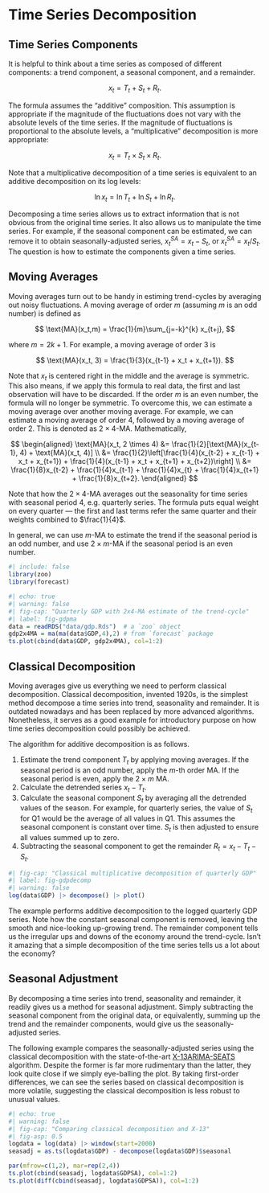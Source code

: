 # Time Series Decomposition

## Time Series Components

It is helpful to think about a time series as composed of different
components: a trend component, a seasonal component, and a remainder.

$$x_t = T_t + S_t + R_t.$$

The formula assumes the "additive" composition. This assumption is
appropriate if the magnitude of the fluctuations does not vary with the
absolute levels of the time series. If the magnitude of fluctuations is
proportional to the absolute levels, a "multiplicative" decomposition is
more appropriate:

$$
x_t = T_t \times S_t \times R_t.
$$

Note that a multiplicative decomposition of a time series is equivalent
to an additive decomposition on its log levels:

$$
\ln x_t = \ln T_t + \ln S_t + \ln R_t.
$$

Decomposing a time series allows us to extract information that is not
obvious from the original time series. It also allows us to manipulate
the time series. For example, if the seasonal component can be
estimated, we can remove it to obtain seasonally-adjusted series,
$x_t^{SA} = x_t - S_t$, or $x_t^{SA} = x_t/S_t$. The question is how to
estimate the components given a time series.

## Moving Averages

Moving averages turn out to be handy in estiming trend-cycles by
averaging out noisy fluctuations. A moving average of order $m$
(assuming $m$ is an odd number) is defined as

$$
\text{MA}(x_t,m) = \frac{1}{m}\sum_{j=-k}^{k} x_{t+j},
$$

where $m=2k + 1$. For example, a moving average of order $3$ is

$$
\text{MA}(x_t, 3) = \frac{1}{3}(x_{t-1} + x_t + x_{t+1}).
$$

Note that $x_t$ is centered right in the middle and the average is
symmetric. This also means, if we apply this formula to real data, the
first and last observation will have to be discarded. If the order $m$
is an even number, the formula will no longer be symmetric. To overcome
this, we can estimate a moving average over another moving average. For
example, we can estimate a moving average of order $4$, followed by a
moving average of order $2$. This is denoted as $2 \times 4$-MA.
Mathematically,

$$
\begin{aligned}
\text{MA}(x_t, 2 \times 4) &= \frac{1}{2}[\text{MA}(x_{t-1}, 4) + \text{MA}(x_t, 4)] \\
&= \frac{1}{2}\left[\frac{1}{4}(x_{t-2} + x_{t-1} + x_t + x_{t+1}) + \frac{1}{4}(x_{t-1} + x_t + x_{t+1} + x_{t+2})\right] \\
&= \frac{1}{8}x_{t-2} + \frac{1}{4}x_{t-1} + \frac{1}{4}x_{t} + \frac{1}{4}x_{t+1} + \frac{1}{8}x_{t+2}.
\end{aligned}
$$

Note that how the $2\times4$-MA averages out the seasonality for time
series with seasonal period $4$, e.g. quarterly series. The formula puts
equal weight on every quarter --- the first and last terms refer the
same quarter and their weights combined to $\frac{1}{4}$.

In general, we can use $m$-MA to estimate the trend if the seasonal
period is an odd number, and use $2\times m$-MA if the seasonal period
is an even number.

```r
#| include: false
library(zoo)
library(forecast)
```

```r
#| echo: true
#| warning: false
#| fig-cap: "Quarterly GDP with 2x4-MA estimate of the trend-cycle"
#| label: fig-gdpma
data = readRDS("data/gdp.Rds")  # a `zoo` object
gdp2x4MA = ma(ma(data$GDP,4),2) # from `forecast` package
ts.plot(cbind(data$GDP, gdp2x4MA), col=1:2)
```

## Classical Decomposition

Moving averages give us everything we need to perform classical
decomposition. Classical decomposition, invented 1920s, is the simplest
method decompose a time series into trend, seasonality and remainder. It
is outdated nowadays and has been replaced by more advanced algorithms.
Nonetheless, it serves as a good example for introductory purpose on how
time series decomposition could possibly be achieved.

The algorithm for additive decomposition is as follows.

1.  Estimate the trend component $T_t$ by applying moving averages. If
    the seasonal period is an odd number, apply the $m$-th order MA. If
    the seasonal period is even, apply the $2\times m$ MA.
2.  Calculate the detrended series $x_t - T_t$.
3.  Calculate the seasonal component $S_t$ by averaging all the
    detrended values of the season. For example, for quarterly series,
    the value of $S_t$ for Q1 would be the average of all values in Q1.
    This assumes the seasonal component is constant over time. $S_t$ is
    then adjusted to ensure all values summed up to zero.
4.  Subtracting the seasonal component to get the remainder
    $R_t = x_t-T_t-S_t$.

```r
#| fig-cap: "Classical multiplicative decomposition of quarterly GDP"
#| label: fig-gdpdecomp
#| warning: false
log(data$GDP) |> decompose() |> plot()
```

The example performs additive decomposition to the logged quarterly GDP
series. Note how the constant seasonal component is removed, leaving the
smooth and nice-looking up-growing trend. The remainder component tells
us the irregular ups and downs of the economy around the trend-cycle.
Isn't it amazing that a simple decomposition of the time series tells us
a lot about the economy?

## Seasonal Adjustment

By decomposing a time series into trend, seasonality and remainder, it
readily gives us a method for seasonal adjustment. Simply subtracting
the seasonal component from the original data, or equivalently, summing
up the trend and the remainder components, would give us the
seasonally-adjusted series.

The following example compares the seasonally-adjusted series using the
classical decomposition with the state-of-the-art
[X-13ARIMA-SEATS](https://www.census.gov/data/software/x13as.html)
algorithm. Despite the former is far more rudimentary than the latter,
they look quite close if we simply eye-balling the plot. By taking
first-order differences, we can see the series based on classical
decomposition is more volatile, suggesting the classical decomposition
is less robust to unusual values.

```r
#| echo: true
#| warning: false
#| fig-cap: "Comparing classical decomposition and X-13"
#| fig-asp: 0.5
logdata = log(data) |> window(start=2000)
seasadj = as.ts(logdata$GDP) - decompose(logdata$GDP)$seasonal

par(mfrow=c(1,2), mar=rep(2,4))
ts.plot(cbind(seasadj, logdata$GDPSA), col=1:2)
ts.plot(diff(cbind(seasadj, logdata$GDPSA)), col=1:2)
```
